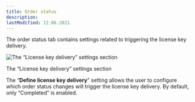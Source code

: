 ```yaml
---
title: Order status
description:
lastModified: 12.06.2021
---
```


The order status tab contains settings related to triggering the license key delivery.

![The “License key delivery” settings section](/images/docs/plugin-settings/order-status/license-key-delivery.png)
<p className={"image-desc"}>The “License key delivery” settings section</p>

The “**Define license key delivery**” setting allows the user to configure which order status changes will trigger the
license key delivery. By default, only “Completed” is enabled.
